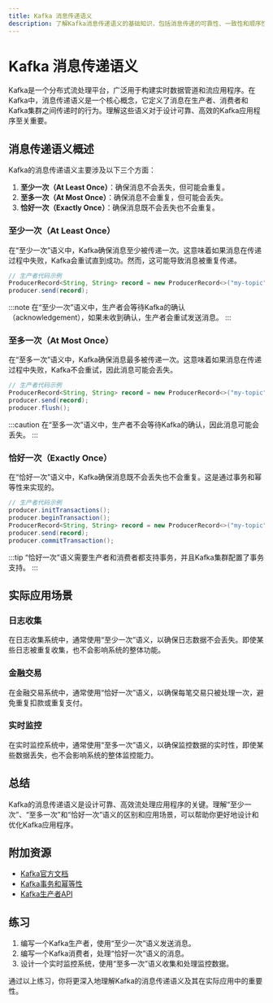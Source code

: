 ```yaml
---
title: Kafka 消息传递语义
description: 了解Kafka消息传递语义的基础知识，包括消息传递的可靠性、一致性和顺序性，以及如何在实际场景中应用这些概念。
---
```


# Kafka 消息传递语义

Kafka是一个分布式流处理平台，广泛用于构建实时数据管道和流应用程序。在Kafka中，消息传递语义是一个核心概念，它定义了消息在生产者、消费者和Kafka集群之间传递时的行为。理解这些语义对于设计可靠、高效的Kafka应用程序至关重要。

## 消息传递语义概述

Kafka的消息传递语义主要涉及以下三个方面：

1. **至少一次（At Least Once）**：确保消息不会丢失，但可能会重复。
2. **至多一次（At Most Once）**：确保消息不会重复，但可能会丢失。
3. **恰好一次（Exactly Once）**：确保消息既不会丢失也不会重复。

### 至少一次（At Least Once）

在“至少一次”语义中，Kafka确保消息至少被传递一次。这意味着如果消息在传递过程中失败，Kafka会重试直到成功。然而，这可能导致消息被重复传递。

```java
// 生产者代码示例
ProducerRecord<String, String> record = new ProducerRecord<>("my-topic", "key", "value");
producer.send(record);
```

:::note
在“至少一次”语义中，生产者会等待Kafka的确认（acknowledgement），如果未收到确认，生产者会重试发送消息。
:::

### 至多一次（At Most Once）

在“至多一次”语义中，Kafka确保消息最多被传递一次。这意味着如果消息在传递过程中失败，Kafka不会重试，因此消息可能会丢失。

```java
// 生产者代码示例
ProducerRecord<String, String> record = new ProducerRecord<>("my-topic", "key", "value");
producer.send(record);
producer.flush();
```

:::caution
在“至多一次”语义中，生产者不会等待Kafka的确认，因此消息可能会丢失。
:::

### 恰好一次（Exactly Once）

在“恰好一次”语义中，Kafka确保消息既不会丢失也不会重复。这是通过事务和幂等性来实现的。

```java
// 生产者代码示例
producer.initTransactions();
producer.beginTransaction();
ProducerRecord<String, String> record = new ProducerRecord<>("my-topic", "key", "value");
producer.send(record);
producer.commitTransaction();
```

:::tip
“恰好一次”语义需要生产者和消费者都支持事务，并且Kafka集群配置了事务支持。
:::

## 实际应用场景

### 日志收集

在日志收集系统中，通常使用“至少一次”语义，以确保日志数据不会丢失。即使某些日志被重复收集，也不会影响系统的整体功能。

### 金融交易

在金融交易系统中，通常使用“恰好一次”语义，以确保每笔交易只被处理一次，避免重复扣款或重复支付。

### 实时监控

在实时监控系统中，通常使用“至多一次”语义，以确保监控数据的实时性，即使某些数据丢失，也不会影响系统的整体监控能力。

## 总结

Kafka的消息传递语义是设计可靠、高效流处理应用程序的关键。理解“至少一次”、“至多一次”和“恰好一次”语义的区别和应用场景，可以帮助你更好地设计和优化Kafka应用程序。

## 附加资源

- [Kafka官方文档](https://kafka.apache.org/documentation/)
- [Kafka事务和幂等性](https://kafka.apache.org/documentation/#transactions)
- [Kafka生产者API](https://kafka.apache.org/documentation/#producerapi)

## 练习

1. 编写一个Kafka生产者，使用“至少一次”语义发送消息。
2. 编写一个Kafka消费者，处理“恰好一次”语义的消息。
3. 设计一个实时监控系统，使用“至多一次”语义收集和处理监控数据。

通过以上练习，你将更深入地理解Kafka的消息传递语义及其在实际应用中的重要性。